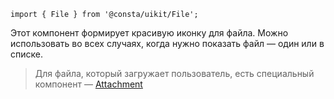 
```tsx
import { File } from '@consta/uikit/File';
```

Этот компонент формирует красивую иконку для файла. Можно использовать во всех случаях,
когда нужно показать файл — один или в списке.

<FileExampleExtension />

> Для файла, который загружает пользователь, есть специальный компонент —
> [Attachment](##LIBS.STAND/stand:uikit--components--attachment--stable)
